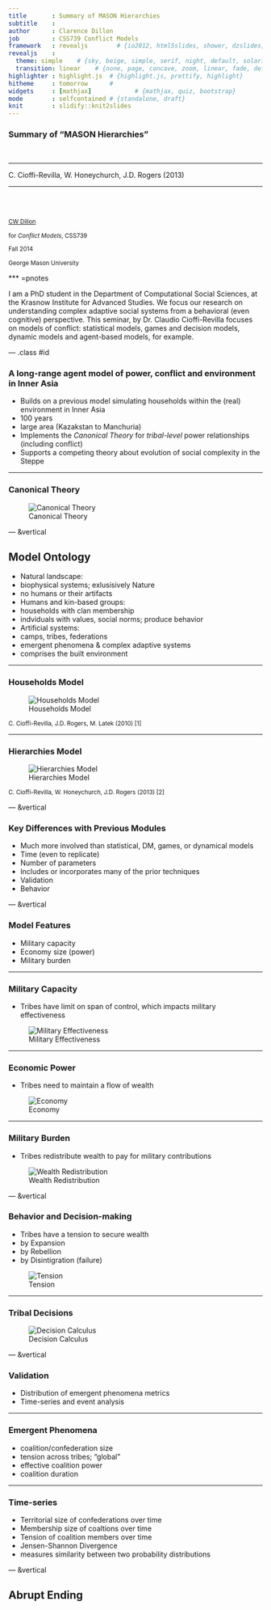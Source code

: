 ```yaml
---
title       : Summary of MASON Hierarchies
subtitle    : 
author      : Clarence Dillon
job         : CSS739 Conflict Models
framework   : revealjs        # {io2012, html5slides, shower, dzslides, ...}
revealjs    :
  theme: simple    # {sky, beige, simple, serif, night, default, solarized, moon}
  transition: linear    # {none, page, concave, zoom, linear, fade, default}
highlighter : highlight.js  # {highlight.js, prettify, highlight}
hitheme     : tomorrow      # 
widgets     : [mathjax]            # {mathjax, quiz, bootstrap}
mode        : selfcontained # {standalone, draft}
knit        : slidify::knit2slides
---
```


### Summary of "MASON Hierarchies"
   
</br>   
   
* * * * 

C. Cioffi-Revilla, W. Honeychurch, J.D. Rogers (2013)

* * * * 
  
</br>
</br>
   
<small> 
[CW Dillon](http://www.css.gmu.edu/?q=node/15) 

for _Conflict Models_, CSS739

Fall 2014

George Mason University
</small>


*** =pnotes

I am a PhD student in the Department of Computational Social Sciences, at the Krasnow Institute for Advanced Studies. We focus our research on understanding complex adaptive social systems from a behavioral (even cognitive) perspective. This seminar, by Dr. Claudio Cioffi-Revilla focuses on models of conflict: statistical models, games and decision models, dynamic models and agent-based models, for example.

--- .class #id 

### A long-range agent model of power, conflict and environment in Inner Asia 

* Builds on a previous model simulating households within the (real) environment in Inner Asia
 - 100 years
 - large area (Kazakstan to Manchuria)
* Implements the _Canonical Theory_ for _tribal-level_ power relationships (including conflict)
* Supports a competing theory about evolution of social complexity in the Steppe

---

### Canonical Theory

![Canonical Theory](assets/img/canonicalTheory.png "Canonical Theory")


--- &vertical

## Model Ontology

* Natural landscape: 
 - biophysical systems; exlusisively Nature
 - no humans or their artifacts
* Humans and kin-based groups: 
 - households with clan membership 
 - indviduals with values, social norms; produce behavior
* Artificial systems: 
 - camps, tribes, federations 
 - emergent phenomena & complex adaptive systems
 - comprises the built environment

***

### Households Model
![Households Model](assets/img/householdsUML.png "Households Model") 

<small>C. Cioffi-Revilla, J.D. Rogers, M. Latek (2010) [1]</small>

***

### Hierarchies Model 
![Hierarchies Model](assets/img/hierarchiesUML.png "Hierarchies Model") 

<small>C. Cioffi-Revilla, W. Honeychurch, J.D. Rogers (2013)
[2]</small>


--- &vertical

### Key Differences with Previous Modules

* Much more involved than statistical, DM, games, or dynamical models
 - Time (even to replicate)
 - Number of parameters
* Includes or incorporates many of the prior techniques
 - Validation
 - Behavior 


--- &vertical

### Model Features

* Military capacity
* Economy size (power)
* Military burden


***

### Military Capacity

* Tribes have limit on span of control, which impacts military effectiveness

![Military Effectiveness](assets/img/mil.png "Military Effectiveness")


***

### Economic Power

* Tribes need to maintain a flow of wealth 

![Economy](assets/img/econ.png "Size of Economy")


***

### Military Burden

* Tribes redistribute wealth to pay for military contributions

![Wealth Redistribution](assets/img/redistribute.png "Redistribution of Wealth")


--- &vertical

### Behavior and Decision-making

* Tribes have a tension to secure wealth
 - by Expansion
 - by Rebellion
 - by Disintigration (failure)
 
![Tension](assets/img/tension.png "Tensions") 

***

### Tribal Decisions

![Decision Calculus](assets/img/flow.png "Decision Calculus")


--- &vertical

### Validation

* Distribution of emergent phenomena metrics
* Time-series and event analysis

***

### Emergent Phenomena

* coalition/confederation size
* tension across tribes; "global"
* effective coalition power
* coalition duration 

***

### Time-series

* Territorial size of confederations over time
* Membership size of coaltions over time
* Tension of coalition members over time
* Jensen-Shannon Divergence 
 - measures similarity between two probability distributions
 

--- &vertical

## Abrupt Ending













 





